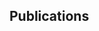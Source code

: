 ```{=html}
<h2>Publications</h2>

<script src="https://bibbase.org/show?bib=https://raw.githubusercontent.com/chifman/chifman.github.io/main/docs/citations.bib&jsonp=1"></script>
 
```
